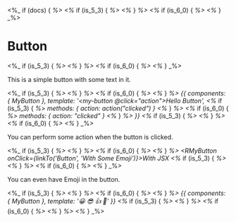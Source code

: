 <%_ if (docs) { _%>
<%_ if (is_5_3) { _%>
<%_ } _%>
<%_ if (is_6_0) { _%>
<%_ } _%>


<Meta title="MDX|Button" component={MyButton} />

# Button

<%_ if (is_5_3) { _%>
<Props of={MyButton} />
<%_ } _%>
<%_ if (is_6_0) { _%>
<ArgsTable of={MyButton} />
<%_ } _%>

This is a simple button with some text in it.

<%_ if (is_5_3) { _%>
<Preview>
<%_ } _%>
<%_ if (is_6_0) { _%>
<Canvas>
<%_ } _%>
  <Story name="With Text">
    {{
        components: { MyButton },
        template: '<my-button @click="action">Hello Button</my-button>',
        <%_ if (is_5_3) { _%>
        methods: { action: action("clicked") }
        <%_ } _%>
        <%_ if (is_6_0) { _%>
        methods: { action: "clicked" }
        <%_ } _%>
    }}
  </Story>
<%_ if (is_5_3) { _%>
</Preview>
<%_ } _%>
<%_ if (is_6_0) { _%>
</Canvas>
<%_ } _%>

You can perform some action when the button is clicked.

<%_ if (is_5_3) { _%>
<Preview>
<%_ } _%>
<%_ if (is_6_0) { _%>
<Canvas>
<%_ } _%>
  <RMyButton onClick={linkTo('Button', 'With Some Emoji')}>With JSX</RMyButton>
<%_ if (is_5_3) { _%>
</Preview>
<%_ } _%>
<%_ if (is_6_0) { _%>
</Canvas>
<%_ } _%>

You can even have Emoji in the button.

<%_ if (is_5_3) { _%>
<Preview>
<%_ } _%>
<%_ if (is_6_0) { _%>
<Canvas>
<%_ } _%>
  <Story name="With Some Emoji">
    {{
        components: { MyButton },
        template: '<my-button>😀 😎 👍 💯</my-button>'
    }}
  </Story>
<%_ if (is_5_3) { _%>
</Preview>
<%_ } _%>
<%_ if (is_6_0) { _%>
</Canvas>
<%_ } _%>
<%_ } _%>
